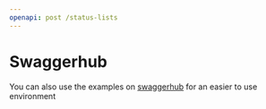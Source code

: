 ```yaml
---
openapi: post /status-lists
---
```


# Swaggerhub
You can also use the examples on [swaggerhub](https://app.swaggerhub.com/apis/SphereonInt/Status-List/0.1.0#/StatusList/create-status-list) for an easier to use environment
